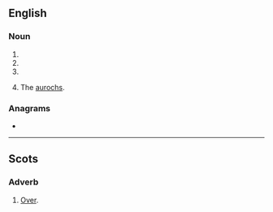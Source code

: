 ==English==

===Noun===
{{en-noun}}

# {{obsolete form of|hour|lang=en}}
# {{obsolete form of|oar|lang=en}}
# {{obsolete form of|ore|lang=en}}
# {{lb|en|obsolete}} The [[aurochs]].

===Anagrams===
* {{anagrams|en|Rowe|WORE|ower|wore}}

----

==Scots==

===Adverb===
{{sco-adv}}

# [[over|Over]].
